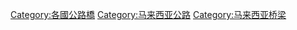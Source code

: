 [[Category:各國公路橋|Category:各國公路橋]]
[[Category:马来西亚公路|Category:马来西亚公路]]
[[Category:马来西亚桥梁|Category:马来西亚桥梁]]